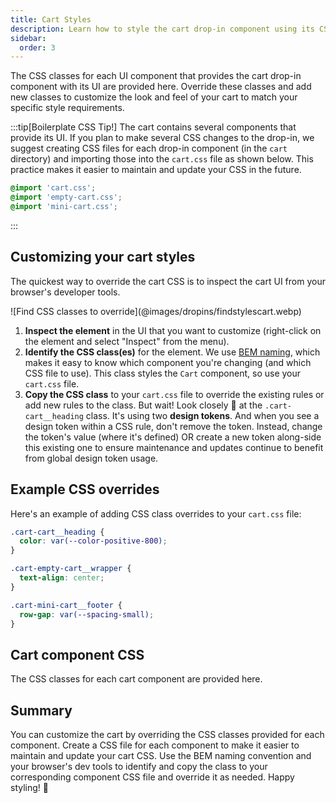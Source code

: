 ```yaml
---
title: Cart Styles
description: Learn how to style the cart drop-in component using its CSS classes.
sidebar:
  order: 3
---
```




The CSS classes for each UI component that provides the cart drop-in component with its UI are provided here. Override these classes and add new classes to customize the look and feel of your cart to match your specific style requirements.

:::tip[Boilerplate CSS Tip!]
The cart contains several components that provide its UI. If you plan to make several CSS changes to the drop-in, we suggest creating CSS files for each drop-in component (in the `cart` directory) and importing those into the `cart.css` file as shown below. This practice makes it easier to maintain and update your CSS in the future.

```css title="cart.css"
@import 'cart.css';
@import 'empty-cart.css';
@import 'mini-cart.css';
```

:::

## Customizing your cart styles

The quickest way to override the cart CSS is to inspect the cart UI from your browser's developer tools.

<Diagram caption="Find CSS classes to override.">
  ![Find CSS classes to override](@images/dropins/findstylescart.webp)
</Diagram>

<Callouts>

1. **Inspect the element** in the UI that you want to customize (right-click on the element and select "Inspect" from the menu).
1. **Identify the CSS class(es)** for the element. We use [BEM naming](https://getbem.com/naming/), which makes it easy to know which component you're changing (and which CSS file to use). This class styles the `Cart` component, so use your `cart.css` file.
1. **Copy the CSS class** to your `cart.css` file to override the existing rules or add new rules to the class. But wait! Look closely 🧐 at the `.cart-cart__heading` class. It's using two **design tokens**. And when you see a design token within a CSS rule, don't remove the token. Instead, change the token's value (where it's defined) OR create a new token along-side this existing one to ensure maintenance and updates continue to benefit from global design token usage.

</Callouts>

## Example CSS overrides

Here's an example of adding CSS class overrides to your `cart.css` file:

```css title="cart.css"
.cart-cart__heading {
  color: var(--color-positive-800);
}

.cart-empty-cart__wrapper {
  text-align: center;
}

.cart-mini-cart__footer {
  row-gap: var(--spacing-small);
}
```

## Cart component CSS

The CSS classes for each cart component are provided here.

<CodeImport code={cart} title="cart.css" lang="css" frame="none" />

<CodeImport code={emptyCart} title="empty-cart.css" lang="css" frame="none" />

<CodeImport code={miniCart} title="mini-cart.css" lang="css" frame="none" />

## Summary

You can customize the cart by overriding the CSS classes provided for each component. Create a CSS file for each component to make it easier to maintain and update your cart CSS. Use the BEM naming convention and your browser's dev tools to identify and copy the class to your corresponding component CSS file and override it as needed. Happy styling! 🎨
